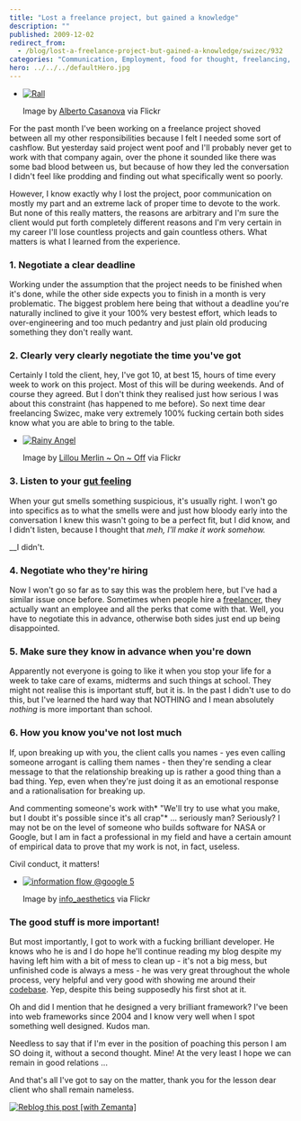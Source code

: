 ```yaml
---
title: "Lost a freelance project, but gained a knowledge"
description: ""
published: 2009-12-02
redirect_from:
  - /blog/lost-a-freelance-project-but-gained-a-knowledge/swizec/932
categories: "Communication, Employment, food for thought, freelancing, life, Scientific method, Uncategorized"
hero: ../../../defaultHero.jpg
---
```


- [![Rall](https://swizec.com/wp-content/uploads/2009/12/4153364026_fa218c6d0c_m.jpg "Rall")](http://www.flickr.com/photos/14418824@N04/4153364026/)

  Image by [Alberto Casanova](http://www.flickr.com/photos/14418824@N04/4153364026/) via Flickr

For the past month I've been working on a freelance project shoved between all my other responsibilities because I felt I needed some sort of cashflow. But yesterday said project went poof and I'll probably never get to work with that company again, over the phone it sounded like there was some bad blood between us, but because of how they led the conversation I didn't feel like prodding and finding out what specifically went so poorly.

However, I know exactly why I lost the project, poor communication on mostly my part and an extreme lack of proper time to devote to the work. But none of this really matters, the reasons are arbitrary and I'm sure the client would put forth completely different reasons and I'm very certain in my career I'll lose countless projects and gain countless others. What matters is what I learned from the experience.

### 1. Negotiate a clear deadline

Working under the assumption that the project needs to be finished when it's done, while the other side expects you to finish in a month is very problematic. The biggest problem here being that without a deadline you're naturally inclined to give it your 100% very bestest effort, which leads to over-engineering and too much pedantry and just plain old producing something they don't really want.

### 2. Clearly very clearly negotiate the time you've got

Certainly I told the client, hey, I've got 10, at best 15, hours of time every week to work on this project. Most of this will be during weekends. And of course they agreed. But I don't think they realised just how serious I was about this constraint (has happened to me before). So next time dear freelancing Swizec, make very extremely 100% fucking certain both sides know what you are able to bring to the table.

- [![Rainy Angel](https://swizec.com/wp-content/uploads/2009/12/4152708765_0c04d2b380_m.jpg "Rainy Angel")](http://www.flickr.com/photos/26106682@N02/4152708765/)

  Image by [Lillou Merlin ~ On ~ Off](http://www.flickr.com/photos/26106682@N02/4152708765/) via Flickr

### 3. Listen to your [gut feeling](http://en.wikipedia.org/wiki/Intuition_%28knowledge%29 "Intuition (knowledge)")

When your gut smells something suspicious, it's usually right. I won't go into specifics as to what the smells were and just how bloody early into the conversation I knew this wasn't going to be a perfect fit, but I did know, and I didn't listen, because I thought that _meh, I'll make it work somehow._

\_\_I didn't.

### 4. Negotiate who they're hiring

Now I won't go so far as to say this was the problem here, but I've had a similar issue once before. Sometimes when people hire a [freelancer](http://en.wikipedia.org/wiki/Freelancer "Freelancer"), they actually want an employee and all the perks that come with that. Well, you have to negotiate this in advance, otherwise both sides just end up being disappointed.

### 5. Make sure they know in advance when you're down

Apparently not everyone is going to like it when you stop your life for a week to take care of exams, midterms and such things at school. They might not realise this is important stuff, but it is. In the past I didn't use to do this, but I've learned the hard way that NOTHING and I mean absolutely _nothing_ is more important than school.

### 6. How you know you've not lost much

If, upon breaking up with you, the client calls you names - yes even calling someone arrogant is calling them names - then they're sending a clear message to that the relationship breaking up is rather a good thing than a bad thing. Yep, even when they're just doing it as an emotional response and a rationalisation for breaking up.

And commenting someone's work with* "We'll try to use what you make, but I doubt it's possible since it's all crap"* ... seriously man? Seriously? I may not be on the level of someone who builds software for NASA or Google, but I am in fact a professional in my field and have a certain amount of empirical data to prove that my work is not, in fact, useless.

Civil conduct, it matters!

- [![information flow @google 5](https://swizec.com/wp-content/uploads/2009/12/2312957360_7394ec5f6c_m.jpg "information flow @google 5")](http://www.flickr.com/photos/35443956@N00/2312957360)

  Image by [info_aesthetics](http://www.flickr.com/photos/35443956@N00/2312957360) via Flickr

### The good stuff is more important!

But most importantly, I got to work with a fucking brilliant developer. He knows who he is and I do hope he'll continue reading my blog despite my having left him with a bit of mess to clean up - it's not a big mess, but unfinished code is always a mess - he was very great throughout the whole process, very helpful and very good with showing me around their [codebase](http://en.wikipedia.org/wiki/Codebase "Codebase"). Yep, despite this being supposedly his first shot at it.

Oh and did I mention that he designed a very brilliant framework? I've been into web frameworks since 2004 and I know very well when I spot something well designed. Kudos man.

Needless to say that if I'm ever in the position of poaching this person I am SO doing it, without a second thought. Mine! At the very least I hope we can remain in good relations ...

And that's all I've got to say on the matter, thank you for the lesson dear client who shall remain nameless.

[![Reblog this post [with Zemanta]](https://img.zemanta.com/reblog_e.png?x-id=78435fd8-0cbc-4e8b-b45e-96d2714788e7)](http://reblog.zemanta.com/zemified/78435fd8-0cbc-4e8b-b45e-96d2714788e7/ "Reblog this post [with Zemanta]")

